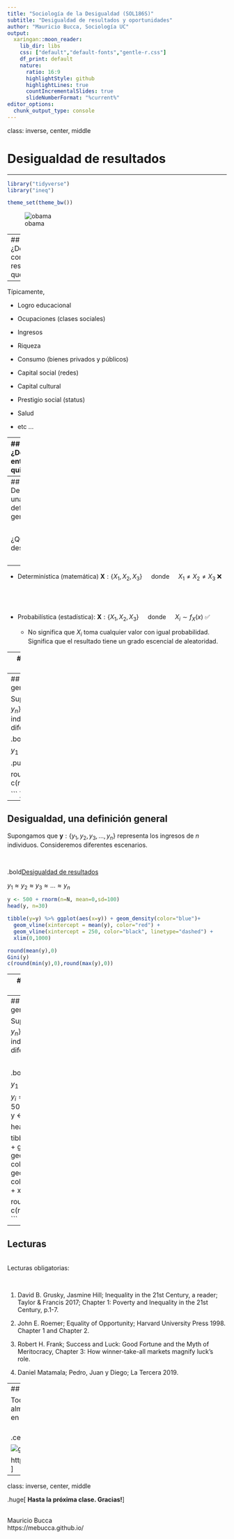 ```yaml
---
title: "Sociología de la Desigualdad (SOL186S)"
subtitle: "Desigualdad de resultados y oportunidades"
author: "Mauricio Bucca, Sociología UC"
output:
  xaringan::moon_reader:
    lib_dir: libs
    css: ["default","default-fonts","gentle-r.css"]
    df_print: default
    nature:
      ratio: 16:9
      highlightStyle: github
      highlightLines: true
      countIncrementalSlides: true
      slideNumberFormat: "%current%"
editor_options: 
  chunk_output_type: console
---
```

class: inverse, center, middle

# Desigualdad de resultados

---

```r
library("tidyverse")
library("ineq")

theme_set(theme_bw())
```


![obama](obama.png)


---
## ¿Desigualad con respecto a que? 

--

Típicamente,

- Logro educacional

- Ocupaciones (clases sociales)

- Ingresos

- Riqueza

- Consumo (bienes privados y públicos)

- Capital social (redes)

- Capital cultural

- Prestigio social (status)

- Salud

- etc ...

---
## ¿Desigualad entre quienes? 

<br>

.pull-left[

- Individuos

- Grupos (género, raza, etc.)

]

.pull-right[
![tilly](tilly.png)
]



---
## Desigualdad, una definición general 

<br>

¿Qué tipo de desigualdad? 

<br>
--

- Determinística (matemática)  $\mathbf{X} :\{ X_1, X_2,  X_3 \} \quad$  donde $\quad X_1 \neq  X_2 \neq  X_3$   ❌ 

<br>
--

- Probabilística (estadística): $\mathbf{X} :\{ X_1, X_2, X_3 \} \quad$ donde $\quad X_{i} \sim f_{X}(x)$   ✅

  - No significa que $X_{i}$ toma cualquier valor con igual probabilidad. Significa que el resultado tiene un grado escencial de aleatoridad.

---
## Desigualdad, una definición general 

![probabilistic](probabilistic.png)
---
## Desigualdad, una definición general 


Supongamos que $\mathbf{y}: \{y_{1}, y_{2}, y_{3}, \dots, y_{n}\}$ representa los ingresos de $n$ individuos. Consideremos diferentes escenarios.

.bold[Igualdad de resultados]

$y_{1} \approx y_{2}  \approx y_{3} \approx \dots \approx y_{n}$

.pull-left[
```r
N = 10000
y <- 500 + rnorm(n=N, mean=0,sd=10)
matrix(head(y, n=10), ncol=1)
```
]
.pull-right[
```r
tibble(y=y) %>% ggplot(aes(x=y)) + geom_density(color="blue")+
  geom_vline(xintercept = mean(y), color="red") + xlim(0,1000)

round(mean(y),0)
Gini(y)
c(round(min(y),0),round(max(y),0))

```
]


---
## Desigualdad, una definición general 


Supongamos que $\mathbf{y}: \{y_{1}, y_{2}, y_{3}, \dots, y_{n}\}$ representa los ingresos de $n$ individuos. Consideremos diferentes escenarios.

<br>

.bold[Desigualdad de resultados]

$y_{1} \approx y_{2}  \approx y_{3} \approx \dots \approx y_{n}$

```r
y <- 500 + rnorm(n=N, mean=0,sd=100)
head(y, n=30)

tibble(y=y) %>% ggplot(aes(x=y)) + geom_density(color="blue")+
  geom_vline(xintercept = mean(y), color="red") +
  geom_vline(xintercept = 250, color="black", linetype="dashed") +
  xlim(0,1000)

round(mean(y),0)
Gini(y)
c(round(min(y),0),round(max(y),0))
```


---
## Desigualdad, una definición general 


Supongamos que $\mathbf{y}: \{y_{1}, y_{2}, y_{3}, \dots, y_{n}\}$ representa los ingresos de $n$ individuos. Consideremos diferentes escenarios.

<br>

.bold[Desigualdad de resultados]

$y_{1} \approx y_{2}  \approx y_{3} \approx \dots \approx y_{n}$

```r
y <- 500 + rnorm(n=N, mean=0,sd=100)
y <- y + 200

head(y, n=30)

tibble(y=y) %>% ggplot(aes(x=y)) + geom_density(color="blue")+
  geom_vline(xintercept = mean(y), color="red") +
  geom_vline(xintercept = 250, color="black", linetype="dashed") +
  xlim(0,1200)

round(mean(y),0)
Gini(y)
c(round(min(y),0),round(max(y),0))
```

---
## Desigualdad, una definición general 


Supongamos que $\mathbf{y}: \{y_{1}, y_{2}, y_{3}, \dots, y_{n}\}$ representa los ingresos de $n$ individuos. Consideremos diferentes escenarios.

<br>

.bold[Desigualdad de resultados]

$y_{1} \approx y_{2}  \approx y_{3} \approx \dots \approx y_{n}$

$y_{i} = \mu + \epsilon_{i}$ $\epsilon_{i} \sim \text{Normal}(0,\sigma)$
```r
y <- 500 + rnorm(n=N, mean=0,sd=50)
y <- y + 200

head(y, n=30)

tibble(y=y) %>% ggplot(aes(x=y)) + geom_density(color="blue")+
  geom_vline(xintercept = mean(y), color="red") +
  geom_vline(xintercept = 250, color="black", linetype="dashed") +
  xlim(0,1200)

round(mean(y),0)
Gini(y)
c(round(min(y),0),round(max(y),0))
```


---
## Lecturas

<br>
Lecturas obligatorias:

<br>

1. David B. Grusky, Jasmine Hill; Inequality in the 21st Century, a reader; Taylor & Francis 2017; Chapter 1: Poverty and Inequality in the 21st Century, p.1-7.

2. John E. Roemer; Equality of Opportunity; Harvard University Press 1998.  Chapter 1 and Chapter 2.

3. Robert H. Frank; Success and Luck: Good Fortune and the Myth of Meritocracy, Chapter 3: How winner-take-all markets magnify luck's role.

4. Daniel Matamala; Pedro, Juan y Diego; La Tercera 2019.

---
## Material del curso

Todo el material del curso será almacenado y actualizado regularmente en repositorio `Github`:

<br>
.center[

![github](github.jpg)

https://github.com/mebucca/sdd_sol186s
]


---
class: inverse, center, middle

.huge[
**Hasta la próxima clase. Gracias!**
]

<br>
Mauricio Bucca <br>
https://mebucca.github.io/



